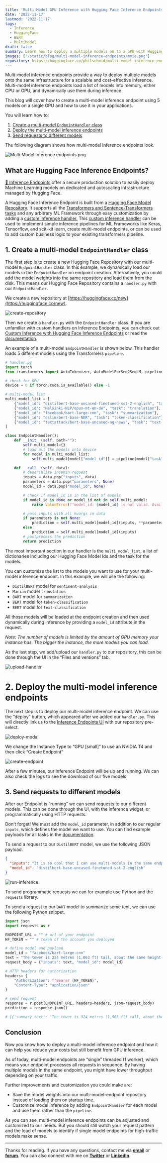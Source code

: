 ```yaml
---
title: 'Multi-Model GPU Inference with Hugging Face Inference Endpoints'
date: '2022-11-17'
lastmod: '2022-11-17'
tags:
  - Inference
  - HuggingFace
  - BERT
  - MultiModel
draft: false
summary: Learn how to deploy a multiple models on to a GPU with Hugging Face multi-model inference endpoints.
images: ['/static/blog/multi-model-inference-endpoints/mmie.png']
repository: https://huggingface.co/philschmid/multi-model-inference-endpoint
---
```


Multi-model inference endpoints provide a way to deploy multiple models onto the same infrastructure for a scalable and cost-effective inference. Multi-model inference endpoints load a list of models into memory, either CPU or GPU, and dynamically use them during inference.

This blog will cover how to create a multi-model inference endpoint using 5 models on a single GPU and how to use it in your applications.

You will learn how to:

1. [Create a multi-model `EndpointHandler` class](#create-a-multi-model-endpointhandler-class)
2. [Deploy the multi-model inference endpoints](#deploy-the-multi-model-inference-endpoints)
3. [Send requests to different models](#send-requests-to-different-models)

The following diagram shows how multi-model inference endpoints look.

![Multi Model Inference endpoints.png](/static/blog/multi-model-inference-endpoints/mmie.png)

## What are Hugging Face Inference Endpoints?

[🤗 Inference Endpoints](https://huggingface.co/inference-endpoints) offer a secure production solution to easily deploy Machine Learning models on dedicated and autoscaling infrastructure managed by Hugging Face.

A Hugging Face Inference Endpoint is built from a [Hugging Face Model Repository](https://huggingface.co/models). It supports all the [Transformers and Sentence-Transformers tasks](https://huggingface.co/docs/inference-endpoints/supported_tasks) and any arbitrary ML Framework through easy customization by adding a [custom inference handler.](https://huggingface.co/docs/inference-endpoints/guides/custom_handler) This [custom inference handler](https://huggingface.co/docs/inference-endpoints/guides/custom_handler) can be used to implement simple inference pipelines for ML Frameworks like Keras, Tensorflow, and scit-kit learn, create multi-model endpoints, or can be used to add custom business logic to your existing transformers pipeline.

## 1. Create a multi-model `EndpointHandler` class

The first step is to create a new Hugging Face Repository with our multi-model `EndpointHandler` class. In this example, we dynamically load our models in the `EndpointHandler` on endpoint creation. Alternatively, you could add the model weights into the same repository and load them from the disk.
This means our Hugging Face Repository contains a `handler.py` with our `EndpointHandler`.

We create a new repository at [https://huggingface.co/new](https://huggingface.co/new).

![create-repository](/static/blog/multi-model-inference-endpoints/create-repository.png)

Then we create a `handler.py` with the `EndpointHandler` class. If you are unfamiliar with custom handlers on Inference Endpoints, you can check out [Custom Inference with Hugging Face Inference Endpoints](https://www.philschmid.de/custom-inference-handler) or read the [documentation](https://huggingface.co/docs/inference-endpoints/guides/custom_handler).

An example of a multi-model `EndpointHandler` is shown below. This handler loads 5 different models using the Transformers `pipeline`.

```python
# handler.py
import torch
from transformers import AutoTokenizer, AutoModelForSeq2SeqLM, pipeline

# check for GPU
device = 0 if torch.cuda.is_available() else -1

# multi-model list
multi_model_list = [
    {"model_id": "distilbert-base-uncased-finetuned-sst-2-english", "task": "text-classification"},
    {"model_id": "Helsinki-NLP/opus-mt-en-de", "task": "translation"},
    {"model_id": "facebook/bart-large-cnn", "task": "summarization"},
    {"model_id": "dslim/bert-base-NER", "task": "token-classification"},
    {"model_id": "textattack/bert-base-uncased-ag-news", "task": "text-classification"},
]

class EndpointHandler():
    def __init__(self, path=""):
        self.multi_model={}
        # load all the models onto device
        for model in multi_model_list:
            self.multi_model[model["model_id"]] = pipeline(model["task"], model=model["model_id"], device=device)

    def __call__(self, data):
        # deserialize incomin request
        inputs = data.pop("inputs", data)
        parameters = data.pop("parameters", None)
        model_id = data.pop("model_id", None)

        # check if model_id is in the list of models
        if model_id is None or model_id not in self.multi_model:
            raise ValueError(f"model_id: {model_id} is not valid. Available models are: {list(self.multi_model.keys())}")

        # pass inputs with all kwargs in data
        if parameters is not None:
            prediction = self.multi_model[model_id](inputs, **parameters)
        else:
            prediction = self.multi_model[model_id](inputs)
        # postprocess the prediction
        return prediction
```

The most important section in our handler is the `multi_model_list`, a list of dictionaries including our Hugging Face Model Ids and the task for the models.

You can customize the list to the models you want to use for your multi-model inference endpoint. In this example, we will use the following:

- `DistilBERT` model for `sentiment-analysis`
- `Marian` model `translation`
- `BART` model for `summarization`
- `BERT` model for `token-classification`
- `BERT` model for `text-classification`

All those models will be loaded at the endpoint creation and then used dynamically during inference by providing a `model_id` attribute in the request.

_Note: The number of models is limited by the amount of GPU memory your instance has. The bigger the instance, the more models you can load._

As the last step, we add/upload our `handler.py` to our repository, this can be done through the UI in the “Files and versions” tab.

![upload-handler](/static/blog/multi-model-inference-endpoints/upload-handler.png)

# 2. Deploy the multi-model inference endpoints

The next step is to deploy our multi-model inference endpoint. We can use the “deploy” button, which appeared after we added our `handler.py`. This will directly link us to the [Inference Endpoints UI](https://ui.endpoints.huggingface.co/) with our repository pre-select.

![deploy-modal](/static/blog/multi-model-inference-endpoints/deploy-modal.png)

We change the Instance Type to “GPU [small]” to use an NVIDIA T4 and then click “Create Endpoint”

![create-endpoint](/static/blog/multi-model-inference-endpoints/create-endpoint.png)

After a few minutes, our Inference Endpoint will be up and running. We can also check the logs to see the download of our five models.

## 3. Send requests to different models

After our Endpoint is “running” we can send requests to our different models. This can be done through the UI, with the inference widget, or programmatically using HTTP requests.

Don’t forget! We must add the `model_id` parameter, in addition to our regular `inputs`, which defines the model we want to use. You can find example payloads for all tasks in the [documentation](https://huggingface.co/docs/inference-endpoints/supported_tasks#example-request-payloads).

To send a request to our `DistilBERT` model, we use the following JSON payload.

```json
{
  "inputs": "It is so cool that I can use multi-models in the same endpoint.",
  "model_id": "distilbert-base-uncased-finetuned-sst-2-english"
}
```

![run-inference](/static/blog/multi-model-inference-endpoints/run-inference.png)

To send programmatic requests we can for example use Python and the `requests` library.

To send a request to our `BART` model to summarize some text, we can use the following Python snippet.

```python
import json
import requests as r

ENDPOINT_URL = "" # url of your endpoint
HF_TOKEN = "" # token of the account you deployed

# define model and payload
model_id = "facebook/bart-large-cnn"
text = "The tower is 324 metres (1,063 ft) tall, about the same height as an 81-storey building, and the tallest structure in Paris. Its base is square, measuring 125 metres (410 ft) on each side. During its construction, the Eiffel Tower surpassed the Washington Monument to become the tallest man-made structure in the world, a title it held for 41 years until the Chrysler Building in New York City was finished in 1930. It was the first structure to reach a height of 300 metres. Due to the addition of a broadcasting aerial at the top of the tower in 1957, it is now taller than the Chrysler Building by 5.2 metres (17 ft). Excluding transmitters, the Eiffel Tower is the second tallest free-standing structure in France after the Millau Viaduct."
request_body = {"inputs": text, "model_id": model_id}

# HTTP headers for authorization
headers= {
    "Authorization": f"Bearer {HF_TOKEN}",
    "Content-Type": "application/json"
}

# send request
response = r.post(ENDPOINT_URL, headers=headers, json=request_body)
prediction = response.json()

# [{'summary_text': 'The tower is 324 metres (1,063 ft) tall, about the same height as an 81-storey building. Its base is square, measuring 125 metres (410 ft) on each side. During its construction, the Eiffel Tower surpassed the Washington Monument to become the tallest man-made structure in the world.'}]
```

## Conclusion

Now you know how to deploy a multi-model inference endpoint and how it can help you reduce your costs but still benefit from GPU inference.

As of today, multi-model endpoints are “single” threaded (1 worker), which means your endpoint processes all requests in sequence. By having multiple models in the same endpoint, you might have lower throughput depending on your traffic.

Further improvements and customization you could make are:

- Save the model weights into our multi-model-endpoint repository instead of loading them on startup time.
- Customize model inference by adding `EndpointHandler` for each model and use them rather than the `pipeline`.

As you can see, multi-model inference endpoints can be adjusted and customized to our needs. But you should still watch your request pattern and the load of models to identify if single model endpoints for high-traffic models make sense.

---

Thanks for reading. If you have any questions, contact me via **[email](mailto:philipp@huggingface.co)** or **[forum](https://discuss.huggingface.co/c/inference-endpoints/64)**. You can also connect with me on **[Twitter](https://twitter.com/_philschmid)** or **[LinkedIn](https://www.linkedin.com/in/philipp-schmid-a6a2bb196/)**.
